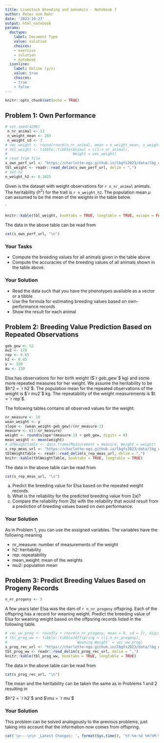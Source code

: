 ```yaml
---
title: Livestock Breeding and Genomics - Notebook 7
author: Peter von Rohr
date: '2023-10-27'
output: html_notebook
params:
  doctype:
    label: Document Type
    value: solution
    choices:
    - exercise
    - solution
    - notebook
  isonline:
    label: Online (y/n)
    value: true
    choices:
    - true
    - false
---
```




```r
knitr::opts_chunk$set(echo = TRUE)
```


## Problem 1: Own Performance
```r
# set.seed(4206)
 n_nr_animal <- 12
 n_weight_mean <- 283
 n_weight_sd <- 3
# vec_weight <- round(rnorm(n_nr_animal, mean = n_weight_mean, n_weight_sd), digits = 0)
# tbl_weight <- tibble::tibble(Animal = c(1:n_nr_animal),
#                              Weight = vec_weight)
# read from file
s_own_perf_url <- "https://charlotte-ngs.github.io/lbgfs2023/data/lbg_ex07_p1_own_perf.csv"
tbl_weight <- readr::read_delim(s_own_perf_url, delim = ",")
# set h2
n_weight_h2 <- 0.2025
```

Given is the dataset with weight observations for `r n_nr_animal` animals. The heritability ($h^2$) for the trait is `r n_weight_h2`. The population mean $\mu$ can assumed to be the mean of the weights in the table below. 

`
```r
knitr::kable(tbl_weight, booktabs = TRUE, longtable = TRUE, escape = FALSE)
```

The data in the above table can be read from 

```r
cat(s_own_perf_url, "\n")
```


### Your Tasks

* Compute the breeding values for all animals given in the table above
* Compute the accuracies of the breeding values of all animals shown in the table above.

### Your Solution

* Read the data such that you have the phenotypes available as a vector or a tibble
* Use the formula for estimating breeding values based on own-performance records
* Show the result for each animal






## Problem 2: Breeding Value Prediction Based on Repeated Observations

```r
geb_gew <- 52
mu2 <- 170
rep <- 0.65
h2 <- 0.45
y <- 320
mu <- 250
```

Elsa has observations for her birth weight ($`r geb_gew`$ kg) and some more repeated measures for her weight. We assume the heritability to be  $h^2 = `r h2`$. The population mean for the repeated observations of the weight is  $`r mu2`$ kg. The repeatability of the weight measurements is $t = `r rep`$. 

The following tables contains all observed values for the weight. 

```r
nr_measure <- 10
wean_weight <- y
slope <- (wean_weight-geb_gew)/(nr_measure-1)
measure <- c(1:nr_measure)
weight <- round(slope*(measure-1) + geb_gew, digits = 0)
mean_weight <- mean(weight)
# dfWeightTable <- data.frame(Measurement = measure, Weight = weight)
s_rep_meas_url <- "https://charlotte-ngs.github.io/lbgfs2023/data/lbg_ex07_p2_rep_measures.csv"
tblWeightTable <- readr::read_delim(s_rep_meas_url, delim = ",")
knitr::kable(tblWeightTable, booktabs = TRUE, longtable = TRUE)
```

The data in the above table can be read from 

```r
cat(s_rep_meas_url, "\n")
```


a) Predict the breeding value for Elsa based on the repeated weight records.
b) What is the reliability for the predicted breeding value from 2a)?
c) Compare the reliability from 2b) with the reliability that would result from a prediction of breeding values based on own performance.


### Your Solution

As in Problem 1, you can use the assigned variables. The variables have the following meaning

* nr_measure:   number of measurements of the weight
* h2:           heritability 
* rep:          repeatability
* mean_weight:  mean of the weights
* mu2:          population mean






## Problem 3: Predict Breeding Values Based on Progeny Records

```r
n_nr_progeny <- 5
```

A few years later Elsa was the dam of `r n_nr_progeny` offspring. Each of the offspring has a record for weaning weight. Predict the breeding value of Elsa for weaning weight based on the offpsring records listed in the following table.

```r
# vec_ww_prog <- round(y + rnorm(n_nr_progeny, mean = 0, sd = 2), digits = 0)
# tbl_prog_ww <- tibble::tibble(Offspring = c(1:n_nr_progeny),
#                               `Weaning Weight` = vec_ww_prog)
s_prog_rec_url <- "https://charlotte-ngs.github.io/lbgfs2023/data/lbg_ex07_p3_prog_rec.csv"
tbl_prog_ww <- readr::read_delim(s_prog_rec_url, delim = ",")
knitr::kable(tbl_prog_ww, booktabs = TRUE, longtable = TRUE)
```

The data in the above table can be read from 

```r
cat(s_prog_rec_url, "\n")
```

The mean and the heritability can be taken the same as in Problems 1 and 2 resulting in 

$h^2 = `r h2`$ and $\mu = `r mu`$



### Your Solution
This problem can be solved analogously to the previous problems, just taking into account that the information now comes from offspring.



 


```r
cat('\n---\n\n _Latest Changes: ', format(Sys.time(), '%Y-%m-%d %H:%M:%S'), ' (', Sys.info()['user'], ')_\n', sep = '')
```
 
